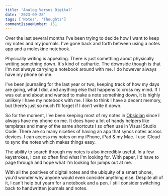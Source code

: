 ```yaml
---
title: 'Analog Versus Digital'
date: '2023-09-28'
tags: ['Notes', 'Thoughts']
commentIssueNumber: 151
---
```


Over the last several months I've been trying to decide how I want to keep my notes and my journals. I've gone back and forth between using a notes app and a moleskine notebook.

Physically writing is appealing. There is just something about physically writing something down. It's kind of cathartic. The downside though is that I'm not always carrying a notebook around with me. I do however always have my phone on me.

I've been journaling for the last year or two, keeping track of how my days are going, what I did, and anything else that happens to cross my mind. If I was out and about and wanted to make a note something down, it is highly unlikely I have my notebook with me. I like to think I have a decent memory, but there’s just so much I’ll forget if I don’t write it down.

So for the moment, I’ve been keeping most of my notes in [Obsidian](https://obsidian.md/) since I always have my phone on me. It does have a lot of handy helpers like templates and many of the same shortcuts I so often use in Visual Studio Code. There are so many niceties of having an app that syncs notes across devices. I can access my notes on my iPhone, iPad & my Mac. I use iCloud to sync the notes which makes things easy.

The ability to search through my notes is also incredibly useful. In a few keystrokes, I can so often find what I'm looking for. With paper, I'd have to page through and hope what I'm looking for jumps out at me.

With all the positives of digital notes and the ubiquity of a smart phone, you'd wonder why anyone would even consider anything else. Despite all of it, I can't help but yearn for a notebook and a pen. I still consider switching back to handwritten journals and notes.
